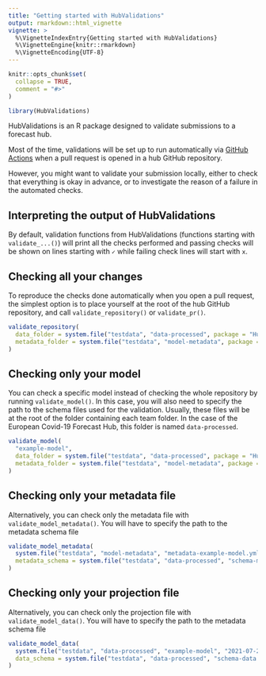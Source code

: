 ```yaml
---
title: "Getting started with HubValidations"
output: rmarkdown::html_vignette
vignette: >
  %\VignetteIndexEntry{Getting started with HubValidations}
  %\VignetteEngine{knitr::rmarkdown}
  %\VignetteEncoding{UTF-8}
---
```


```r
knitr::opts_chunk$set(
  collapse = TRUE,
  comment = "#>"
)
```

```r
library(HubValidations)
```

HubValidations is an R package designed to validate submissions to a forecast hub.

Most of the time, validations will be set up to run automatically via [GitHub Actions](https://github.com/features/actions) when a pull request is opened in a hub GitHub repository.

However, you might want to validate your submission locally, either to check that everything is okay in advance, or to investigate the reason of a failure in the automated checks.

## Interpreting the output of HubValidations

By default, validation functions from HubValidations (functions starting with `validate_...()`) will print all the checks performed and passing checks will be shown on lines starting with `✓` while failing check lines will start with `x`.

## Checking all your changes

To reproduce the checks done automatically when you open a pull request, the simplest option is to place yourself at the root of the hub GitHub repository, and call `validate_repository()` or `validate_pr()`. 

```r
validate_repository(
  data_folder = system.file("testdata", "data-processed", package = "HubValidations"),
  metadata_folder = system.file("testdata", "model-metadata", package = "HubValidations")
)
```

## Checking only your model

You can check a specific model instead of checking the whole repository by running `validate_model()`. In this case, you will also need to specify the path to the schema files used for the validation. Usually, these files will be at the root of the folder containing each team folder. In the case of the European Covid-19 Forecast Hub, this folder is named `data-processed`.

```r
validate_model(
  "example-model",
  data_folder = system.file("testdata", "data-processed", package = "HubValidations"),
  metadata_folder = system.file("testdata", "model-metadata", package = "HubValidations")
)
```

## Checking only your metadata file

Alternatively, you can check only the metadata file with `validate_model_metadata()`. You will have to specify the path to the metadata schema file

```r
validate_model_metadata(
  system.file("testdata", "model-metadata", "metadata-example-model.yml", package = "HubValidations"),
  metadata_schema = system.file("testdata", "data-processed", "schema-metadata.yml", package = "HubValidations")
)
```

## Checking only your projection file

Alternatively, you can check only the projection file with `validate_model_data()`. You will have to specify the path to the metadata schema file

```r
validate_model_data(
  system.file("testdata", "data-processed", "example-model", "2021-07-26-example-model.csv", package = "HubValidations"),
  data_schema = system.file("testdata", "data-processed", "schema-data.yml", package = "HubValidations")
)
```
